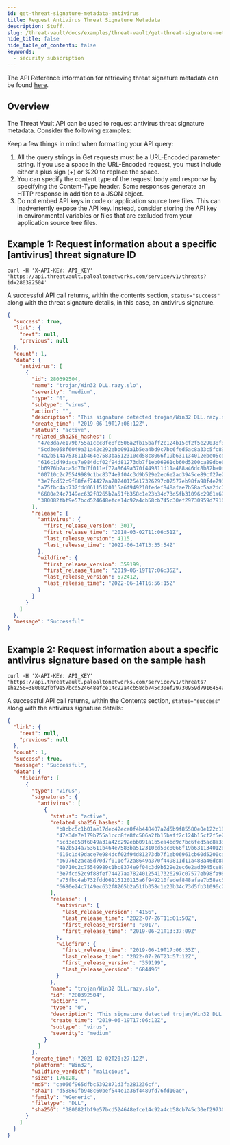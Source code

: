 ```yaml
---
id: get-threat-signature-metadata-antivirus
title: Request Antivirus Threat Signature Metadata
description: Stuff.
slug: /threat-vault/docs/examples/threat-vault/get-threat-signature-metadata-antivirus
hide_title: false
hide_table_of_contents: false
keywords:
  - security subscription
---
```


The API Reference information for retrieving threat signature metadata can be found [here](/cdss/threat-vault/api/advanced-threat-prevention#operation/threats).

## Overview

The Threat Vault API can be used to request antivirus threat signature metadata. Consider the following examples:

Keep a few things in mind when formatting your API query:

1. All the query strings in Get requests must be a URL-Encoded parameter string. If you use a space in the URL-Encoded request, you must include either a plus sign (+) or %20 to replace the space.
2. You can specify the content type of the request body and response by specifying the Content-Type header. Some responses generate an HTTP response in addition to a JSON object.
3. Do not embed API keys in code or application source tree files. This can inadvertently expose the API key. Instead, consider storing the API key in environmental variables or files that are excluded from your application source tree files.

## Example 1: Request information about a specific [antivirus] threat signature ID

```shell-session
curl -H 'X-API-KEY: API_KEY' 'https://api.threatvault.paloaltonetworks.com/service/v1/threats?id=280392504'
```

A successful API call returns, within the contents section, `status="success"` along with the threat signature details, in this case, an antivirus signature.

```json
{
  "success": true,
  "link": {
    "next": null,
    "previous": null
  },
  "count": 1,
  "data": {
    "antivirus": [
      {
        "id": 280392504,
        "name": "trojan/Win32 DLL.razy.slo",
        "severity": "medium",
        "type": "0",
        "subtype": "virus",
        "action": "",
        "description": "This signature detected trojan/Win32 DLL.razy.slo",
        "create_time": "2019-06-19T17:06:12Z",
        "status": "active",
        "related_sha256_hashes": [
          "47e3da7e179b755a1ccc8fe8fc506a2fb15baff2c124b15cf2f5e29038f3d1ac",
          "5cd3e058f6049a31a42c292ebb091a1b5ea4bd9c7bc6fed5ac8a33c5fc89924a",
          "4a2b514a753611b464e7583ba512310cd58c8066f19b631134012ebe05cd0e5f",
          "616c1d49dace7e984dcf02f94d81273db7f1eb06961cb60d5200ca89dbe640ac",
          "b6976b2aca5d70d7f011ef72a8649a370f449811d11a488a46dc8b82ba0f2f2a",
          "00710c2c75549989c1bc8374e9f04c3d9b529e2ec6e2ad3945ce89cf27e25bd4",
          "3e7fcd52c9f88fef74427aa78240125417326297c07577eb98fa98f4e793ca0e",
          "a75fbc4ab732fdd06115120115a6f949210fedef848afae7b58ac5aa2dc7c577",
          "6680e24c7149ec632f8265b2a51fb358c1e23b34c73d5fb31096c2961a69820b",
          "380082fbf9e57bcd524648efce14c92a4cb58cb745c30ef29730959d79164549"
        ],
        "release": {
          "antivirus": {
            "first_release_version": 3017,
            "first_release_time": "2018-03-02T11:06:51Z",
            "last_release_version": 4115,
            "last_release_time": "2022-06-14T13:35:54Z"
          },
          "wildfire": {
            "first_release_version": 359199,
            "first_release_time": "2019-06-19T17:06:35Z",
            "last_release_version": 672412,
            "last_release_time": "2022-06-14T16:56:15Z"
          }
        }
      }
    ]
  },
  "message": "Successful"
}
```

## Example 2: Request information about a specific antivirus signature based on the sample hash

```shell-session
curl -H 'X-API-KEY: API_KEY' 'https://api.threatvault.paloaltonetworks.com/service/v1/threats?sha256=380082fbf9e57bcd524648efce14c92a4cb58cb745c30ef29730959d79164549'
```

A successful API call returns, within the Contents section, `status="success"` along with the antivirus signature details:

```json
{
  "link": {
    "next": null,
    "previous": null
  },
  "count": 1,
  "success": true,
  "message": "Successful",
  "data": {
    "fileinfo": [
      {
        "type": "Virus",
        "signatures": {
          "antivirus": [
            {
              "status": "active",
              "related_sha256_hashes": [
                "b8cbc5c1b01ae17dec42eca0f4b448407a2d5b9f85580e0e122c1854f4f80e37",
                "47e3da7e179b755a1ccc8fe8fc506a2fb15baff2c124b15cf2f5e29038f3d1ac",
                "5cd3e058f6049a31a42c292ebb091a1b5ea4bd9c7bc6fed5ac8a33c5fc89924a",
                "4a2b514a753611b464e7583ba512310cd58c8066f19b631134012ebe05cd0e5f",
                "616c1d49dace7e984dcf02f94d81273db7f1eb06961cb60d5200ca89dbe640ac",
                "b6976b2aca5d70d7f011ef72a8649a370f449811d11a488a46dc8b82ba0f2f2a",
                "00710c2c75549989c1bc8374e9f04c3d9b529e2ec6e2ad3945ce89cf27e25bd4",
                "3e7fcd52c9f88fef74427aa78240125417326297c07577eb98fa98f4e793ca0e",
                "a75fbc4ab732fdd06115120115a6f949210fedef848afae7b58ac5aa2dc7c577",
                "6680e24c7149ec632f8265b2a51fb358c1e23b34c73d5fb31096c2961a69820b"
              ],
              "release": {
                "antivirus": {
                  "last_release_version": "4156",
                  "last_release_time": "2022-07-26T11:01:50Z",
                  "first_release_version": "3017",
                  "first_release_time": "2019-06-21T13:37:09Z"
                },
                "wildfire": {
                  "first_release_time": "2019-06-19T17:06:35Z",
                  "last_release_time": "2022-07-26T23:57:12Z",
                  "first_release_version": "359199",
                  "last_release_version": "684496"
                }
              },
              "name": "trojan/Win32 DLL.razy.slo",
              "id": "280392504",
              "action": "",
              "type": "0",
              "description": "This signature detected trojan/Win32 DLL.razy.slo",
              "create_time": "2019-06-19T17:06:12Z",
              "subtype": "virus",
              "severity": "medium"
            }
          ]
        },
        "create_time": "2021-12-02T20:27:12Z",
        "platform": "Win32",
        "wildfire_verdict": "malicious",
        "size": 176128,
        "md5": "ca066f965dfbc5392871d3fa281236cf",
        "sha1": "d58869fb948c60bef544e1a36f4489fd76fd10ae",
        "family": "WGeneric",
        "filetype": "DLL",
        "sha256": "380082fbf9e57bcd524648efce14c92a4cb58cb745c30ef29730959d79164549"
      }
    ]
  }
}
```
